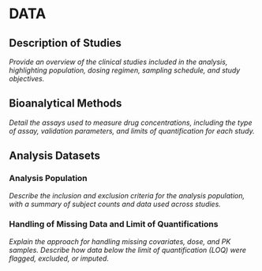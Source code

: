 # DATA {#sec-data}

## Description of Studies
*Provide an overview of the clinical studies included in the analysis, highlighting population, dosing regimen, sampling schedule, and study objectives.*

## Bioanalytical Methods
*Detail the assays used to measure drug concentrations, including the type of assay, validation parameters, and limits of quantification for each study.*

## Analysis Datasets

### Analysis Population
*Describe the inclusion and exclusion criteria for the analysis population, with a summary of subject counts and data used across studies.*

### Handling of Missing Data and Limit of Quantifications
*Explain the approach for handling missing covariates, dose, and PK samples. Describe how data below the limit of quantification (LOQ) were flagged, excluded, or imputed.*